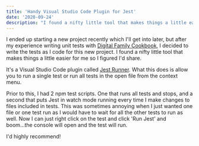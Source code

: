 ```yaml
---
title: 'Handy Visual Studio Code Plugin for Jest'
date: '2020-09-24'
description: "I found a nifty little tool that makes things a little easier for me so I figured I'd share."
---
```


I ended up starting a new project recently which I'll get into later, but after my experience writing unit tests with [Digital Family Cookbook](https://kpwags.com/2020/05/06/delving-into-unit-testing.html), I decided to write the tests as I code for this new project. I found a nifty little tool that makes things a little easier for me so I figured I'd share.

It's a Visual Studio Code plugin called [Jest Runner](https://marketplace.visualstudio.com/items?itemName=firsttris.vscode-jest-runner). What this does is allow you to run a single test or run all tests in the open file from the context menu.

<PostImage
    src="/images/posts/2020-09-24-handy-visual-studio-code-plugin-for-jest/jestrunner.png"
    alt="Jest Runner in Action in VS Code"
    width={1998}
    height={1123}
    shadowed
    centered
/>

Prior to this, I had 2 npm test scripts. One that runs all tests and stops, and a second that puts Jest in watch mode running every time I make changes to files included in tests. This was sometimes annoying when I just wanted one file or one test run as I would have to wait for all the other tests to run as well. Now I can just right click on the test and click 'Run Jest' and boom...the console will open and the test will run.

I'd highly recommend!
